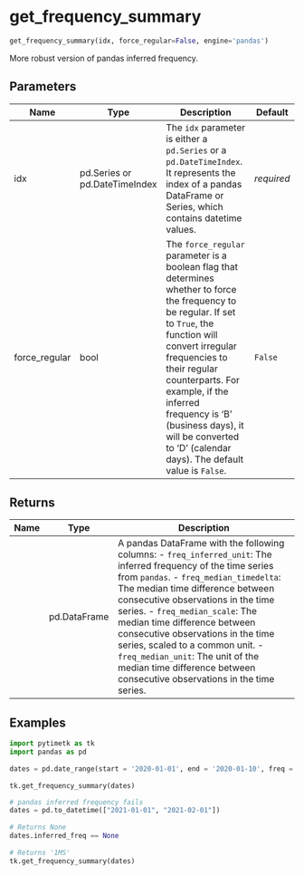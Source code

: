# get_frequency_summary { #pytimetk.get_frequency_summary }

```python
get_frequency_summary(idx, force_regular=False, engine='pandas')
```

More robust version of pandas inferred frequency.

## Parameters {.doc-section .doc-section-parameters}

| Name          | Type                          | Description                                                                                                                                                                                                                                                                                                                                                  | Default    |
|---------------|-------------------------------|--------------------------------------------------------------------------------------------------------------------------------------------------------------------------------------------------------------------------------------------------------------------------------------------------------------------------------------------------------------|------------|
| idx           | pd.Series or pd.DateTimeIndex | The `idx` parameter is either a `pd.Series` or a `pd.DateTimeIndex`. It  represents the index of a pandas DataFrame or Series, which contains  datetime values.                                                                                                                                                                                              | _required_ |
| force_regular | bool                          | The `force_regular` parameter is a boolean flag that determines whether  to force the frequency to be regular. If set to `True`, the function  will convert irregular frequencies to their regular counterparts. For  example, if the inferred frequency is 'B' (business days), it will be  converted to 'D' (calendar days). The default value is `False`. | `False`    |

## Returns {.doc-section .doc-section-returns}

| Name   | Type         | Description                                                                                                                                                                                                                                                                                                                                                                                                                                                                                              |
|--------|--------------|----------------------------------------------------------------------------------------------------------------------------------------------------------------------------------------------------------------------------------------------------------------------------------------------------------------------------------------------------------------------------------------------------------------------------------------------------------------------------------------------------------|
|        | pd.DataFrame | A pandas DataFrame with the following columns: - `freq_inferred_unit`: The inferred frequency of the time series from `pandas`. - `freq_median_timedelta`: The median time difference between consecutive     observations in the time series. - `freq_median_scale`: The median time difference between consecutive     observations in the time series, scaled to a common unit. - `freq_median_unit`: The unit of the median time difference between     consecutive observations in the time series. |

## Examples {.doc-section .doc-section-examples}

```python
import pytimetk as tk
import pandas as pd
    
dates = pd.date_range(start = '2020-01-01', end = '2020-01-10', freq = 'D')
    
tk.get_frequency_summary(dates)
```
    
```python
# pandas inferred frequency fails
dates = pd.to_datetime(["2021-01-01", "2021-02-01"])
    
# Returns None
dates.inferred_freq == None
    
# Returns '1MS'
tk.get_frequency_summary(dates)
    
```